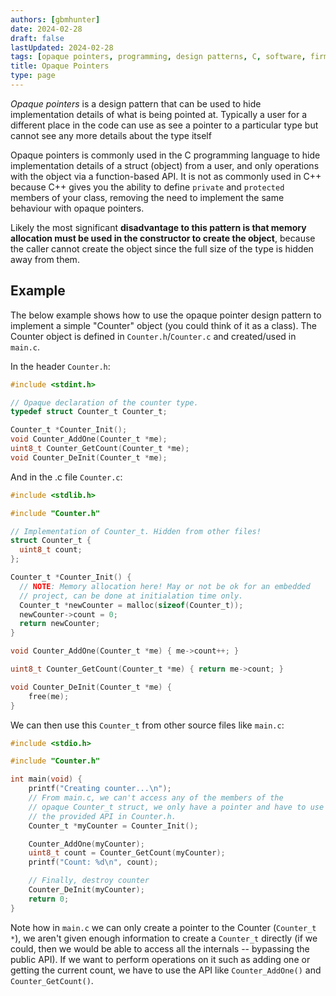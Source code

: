 ```yaml
---
authors: [gbmhunter]
date: 2024-02-28
draft: false
lastUpdated: 2024-02-28
tags: [opaque pointers, programming, design patterns, C, software, firmware]
title: Opaque Pointers
type: page
---
```



_Opaque pointers_ is a design pattern that can be used to hide implementation details of what is being pointed at. Typically a user for a different place in the code can use as see a pointer to a particular type but cannot see any more details about the type itself

Opaque pointers is commonly used in the C programming language to hide implementation details of a struct (object) from a user, and only operations with the object via a function-based API. It is not as commonly used in C++ because C++ gives you the ability to define `private` and `protected` members of your class, removing the need to implement the same behaviour with opaque pointers.

Likely the most significant **disadvantage to this pattern is that memory allocation must be used in the constructor to create the object**, because the caller cannot create the object since the full size of the type is hidden away from them.

## Example

The below example shows how to use the opaque pointer design pattern to implement a simple "Counter" object (you could think of it as a class). The Counter object is defined in `Counter.h`/`Counter.c` and created/used in `main.c`.

In the header `Counter.h`:

```c
#include <stdint.h>

// Opaque declaration of the counter type.
typedef struct Counter_t Counter_t;

Counter_t *Counter_Init();
void Counter_AddOne(Counter_t *me);
uint8_t Counter_GetCount(Counter_t *me);
void Counter_DeInit(Counter_t *me);
```

And in the .c file `Counter.c`:

```c
#include <stdlib.h>

#include "Counter.h"

// Implementation of Counter_t. Hidden from other files!
struct Counter_t {
  uint8_t count;
};

Counter_t *Counter_Init() {
  // NOTE: Memory allocation here! May or not be ok for an embedded
  // project, can be done at initialation time only.
  Counter_t *newCounter = malloc(sizeof(Counter_t));
  newCounter->count = 0;
  return newCounter;
}

void Counter_AddOne(Counter_t *me) { me->count++; }

uint8_t Counter_GetCount(Counter_t *me) { return me->count; }

void Counter_DeInit(Counter_t *me) {
    free(me);
}
```

We can then use this `Counter_t` from other source files like `main.c`:

```c
#include <stdio.h>

#include "Counter.h"

int main(void) {
    printf("Creating counter...\n");
    // From main.c, we can't access any of the members of the
    // opaque Counter_t struct, we only have a pointer and have to use
    // the provided API in Counter.h.
    Counter_t *myCounter = Counter_Init();

    Counter_AddOne(myCounter);
    uint8_t count = Counter_GetCount(myCounter);
    printf("Count: %d\n", count);

    // Finally, destroy counter
    Counter_DeInit(myCounter);
    return 0;
}
```

Note how in `main.c` we can only create a pointer to the Counter (`Counter_t *`), we aren't given enough information to create a `Counter_t` directly (if we could, then we would be able to access all the internals -- bypassing the public API). If we want to perform operations on it such as adding one or getting the current count, we have to use the API like `Counter_AddOne()` and `Counter_GetCount()`.